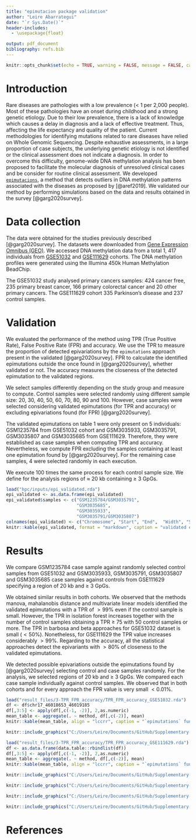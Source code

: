 ```yaml
---
title: "epimutacion package validation"
author: "Leire Abarrategui"
date: "`r Sys.Date()`"
header-includes:
  - \usepackage{float}

output: pdf_document
bibliography: refs.bib
---
```


```r
knitr::opts_chunk$set(echo = TRUE, warning = FALSE, message = FALSE, cache = FALSE)
```

# Introduction

Rare diseases are pathologies with a low prevalence (< 1 per 2,000 people). Most of these pathologies have an onset during childhood and a strong genetic etiology. Due to their low prevalence, there is a lack of knowledge which causes a delay in diagnosis and a lack of effective treatment. Thus, affecting the life expectancy and quality of the patient. Current methodologies for identifying mutations related to rare diseases have relied on Whole Genomic Sequencing. Despite exhaustive assessments, in a large proportion of case subjects, the underlying genetic etiology is not identified or the clinical assessment does not indicate a diagnosis. In order to overcome this difficulty, genome-wide DNA methylation analysis has been proposed to facilitate the molecular diagnosis of unresolved clinical cases and be consider for routine clinical assessment.  We developed [`epimutacions`](https://github.com/isglobal-brge/epimutacions), a method that detects outliers in DNA methylation patterns associated with the diseases as proposed by [@aref2019].  We validated our method by performing simulations based on the data and results obtained in the survey [@garg2020survey]. 

# Data collection 

The data were obtained for the studies previously described [@garg2020survey].  The datasets were downloaded from [Gene Expression Omnibus (GEO)](https://www.ncbi.nlm.nih.gov/geo/).  We accessed DNA methylation data from a total 1, 417 individuals from [GSE51032](https://www.ncbi.nlm.nih.gov/geo/query/acc.cgi?acc=GSE51032) and 
[GSE111629](https://www.ncbi.nlm.nih.gov/geo/query/acc.cgi) cohorts. The DNA methylation profiles were generated using the Illumina 450k Human Methylation BeadChip.  

The GSE51032 study analysed primary cancers samples:  424 cancer free, 235 primary breast cancer, 166 
primary colorectal cancer and 20 other primary cancers. The GSE111629 cohort 335 Parkinson’s disease and 237 control samples.  

# Validation

We evaluated the performance of the method using TPR (True Positive Rate), False Positive Rate (FPR) and accuracy. We use the TPR to measure the proportion of detected epivariations by the `epimutations` approach  present in the validated [@garg2020survey]. FPR to calculate the identified epimutations outside the once found in [@garg2020survey], whether validated or not. The accuracy measures the closeness of the detected epimutation to the validated regions. 

We select samples differently depending on the study group and measure to compute. Control samples were selected randomly using different sample size: 20, 30, 40, 50, 60, 70, 80, 90 and 100. However, case samples were selected considering validated epimutations (for TPR and accuracy)  or excluding epivariations found (for FPR) [@garg2020survey].  

The validated epimutations on table 1 were only present on 5 individuals: GSM1235784 from GSE51032 cohort and GSM3035933, GSM3035791, GSM3035807 and GSM3035685 from GSE111629. Therefore, they were established as case samples when computing TPR and accuracy. Nevertheless, we compute FPR excluding the samples containing at least one epimutation found by [@garg2020survey].  For the remaining case samples, 4 were selected randomly in each execution.

We execute 100 times the same process for each control sample size. We define for the analysis regions of $\approx$ 20 kb containing $\ge$ 3 GpGs. 

```r
load("hpc/inputs/epi_validated.rda")
epi_validated <- as.data.frame(epi_validated)
epi_validated$samples <- c("GSM1235784/GSM3035791",
                           "GSM3035685",
                           "GSM3035933", 
                           "GSM3035791/GSM3035807")
colnames(epi_validated) <- c("Chromosome", "Start", "End", 	"Width", "Strand", "Samples")
knitr::kable(epi_validated, format = "markdown", caption = "validated epimutations (Garg et al. 2020).")

```

 

# Results

We compare GSM1235784 case sample against randomly selected control samples from GSE51032 and GSM3035933, GSM3035791, GSM3035807 and GSM3035685 case samples against controls from GSE111629 specifying a region of 20 kb and $\ge$ 3 GpGs. 

We obtained similar results in both cohorts. We observed that the methods manova, mahalanobis distance and multivariate linear models identified the validated epimutations with a TPR of $>99\%$ even if the control sample is small. However,  the TPR in isolation forest increases together with the number of control samples obtaining a TPR $\ge$ 75 with 50 control samples or more. The TPR in barbosa and beta approaches for GSE51032 dataset is small ($<50\%$).  Nonetheless, for GSE111629 the TPR value increases considerably $>99\%$. Regarding to the accuracy, all the statistical  approaches detect the epivariants with $>80\%$ of closeness to the validated epimutations. 

We detected possible epivariations outside the epimutations found by [@garg2020survey] selecting control and case samples randomly. For the analysis, we selected  regions of 20 kb and $\ge$ 3 GpGs. We compared each case sample  individually against control samples.  We observed that in both cohorts and for every approach the FPR value is very small $<0.01\%$. 

```r
load("result_files/3-TPR_FPR_accuracy/TPR_FPR_accuracy_GSE51032.rda")
df <- df$chr17_46018653_46019185
df[,3:5] <- apply(df[,c(-1, -2)], 2,as.numeric)
mean_table <- aggregate(. ~ method, df[,c(-2)], mean)
knitr::kable(mean_table, align = "lccrr", caption = "`epimutations` function TPR, FPR and accuracy using GSE51032 cohort.")
```



```r
knitr::include_graphics("C:/Users/Leire/Documents/GitHub/Supplementary-Material/Abarrategui_2021/result_files/4-Graph/GSE51032_chr17_46018653_46019185.png")
```


```r
load("result_files/3-TPR_FPR_accuracy/TPR_FPR_accuracy_GSE111629.rda")
df <- as.data.frame(data.table::rbindlist(df))
df[,3:5] <- apply(df[,c(-1, -2)], 2,as.numeric)
mean_table <- aggregate(. ~ method, df[,c(-2)], mean)
knitr::kable(mean_table, align = "lccrr", caption = "`epimutations` function TPR, FPR and accuracy for GSE111629 cohort. The measures shown are the mean for all the validated epimutations identified.")
```



```r
knitr::include_graphics("C:/Users/Leire/Documents/GitHub/Supplementary-Material/Abarrategui_2021/result_files/4-Graph/GSE111629_chr5_10249760_10251253.png")
```

```r
knitr::include_graphics("C:/Users/Leire/Documents/GitHub/Supplementary-Material/Abarrategui_2021/result_files/4-Graph/GSE111629_chr5_67583971_67584381.png")
```

```r
knitr::include_graphics("C:/Users/Leire/Documents/GitHub/Supplementary-Material/Abarrategui_2021/result_files/4-Graph/GSE111629_chr17_46018653_46019185.png")
```

```r
knitr::include_graphics("C:/Users/Leire/Documents/GitHub/Supplementary-Material/Abarrategui_2021/result_files/4-Graph/GSE111629_chr19_11199850_11200147.png")
```

\newpage

# References



